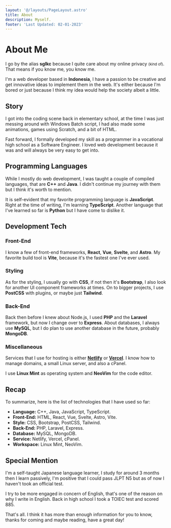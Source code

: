 ```yaml
---
layout: '@/layouts/PageLayout.astro'
title: About
description: Myself.
footer: 'Last Updated: 02-01-2023'
---
```



# About Me

I go by the alias **sglkc** because I quite care about my online privacy
<small>(kind of)</small>. That means if you know me, you know me.

I'm a web developer based in **Indonesia**, I have a passion to be creative and
get innovative ideas to implement them in the web. It's either because I'm bored
or just because I think my idea would help the society albeit a little.

## Story

I got into the coding scene back in elementary school, at the time I was just
messing around with Windows Batch script, I had also made some animations, games
using Scratch, and a bit of HTML.

Fast forward, I formally developed my skill as a programmer in a vocational high
school as a Software Engineer. I loved web development because it was and will
always be very easy to get into.

## Programming Languages

While I mostly do web development, I was taught a couple of compiled languages,
that are **C++** and **Java**. I didn't continue my journey with them but I
think it's worth to mention.

It is self-evident that my favorite programming language is **JavaScript**.
Right at the time of writing, I'm learning **TypeScript**. Another language that
I've learned so far is **Python** but I have come to dislike it.

## Development Tech

### Front-End

I know a few of front-end frameworks, **React**, **Vue**, **Svelte**, and
**Astro**. My favorite build tool is **Vite**, because it's the fastest one I've
ever used.

### Styling

As for the styling, I usually go with **CSS**, if not then it's **Bootstrap**,
I also look for another UI component frameworks at times. On to bigger projects,
I use **PostCSS** with plugins, or maybe just **Tailwind**.

### Back-End

Back then before I knew about Node.js, I used **PHP** and the **Laravel**
framework, but now I change over to **Express**. About databases, I always use
**MySQL**, but I do plan to use another database in the future, probably
**MongoDB**.

### Miscellaneous

Services that I use for hosting is either **[Netlify](https://netlify.com)**
or **[Vercel](https://vercel.net)**. I know how to manage domains,
a small Linux server, and also a cPanel.

I use **Linux Mint** as operating system and **NeoVim** for the code editor.

## Recap

To summarize, here is the list of technologies that I have used so far:

- **Language:** C++, Java, JavaScript, TypeScript.
- **Front-End:** HTML, React, Vue, Svelte, Astro, Vite.
- **Style:** CSS, Bootstrap, PostCSS, Tailwind.
- **Back-End:** PHP, Laravel, Express.
- **Database:** MySQL, MongoDB.
- **Service:** Netlify, Vercel, cPanel.
- **Workspace:** Linux Mint, NeoVim.

## Special Mention

I'm a self-taught Japanese language learner, I study for around 3 months then
I learn passively, I'm positive that I could pass JLPT N5 but as of now I haven't
took an official test.

I try to be more engaged in concern of English, that's one of the reason on why
I write in English. Back in high school I took a TOIEC test and scored 885.

That's all. I think it has more than enough information for you to know, thanks
for coming and maybe reading, have a great day!
